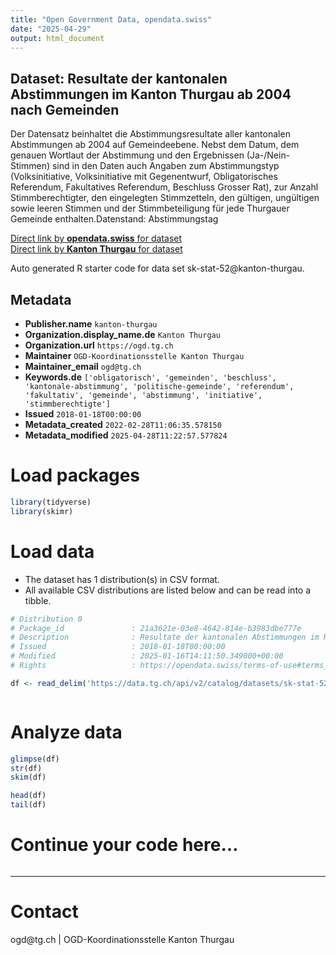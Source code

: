 ```yaml
---
title: "Open Government Data, opendata.swiss"
date: "2025-04-29"
output: html_document
---
```


## Dataset: Resultate der kantonalen Abstimmungen im Kanton Thurgau ab 2004 nach Gemeinden

Der Datensatz beinhaltet die Abstimmungsresultate aller kantonalen Abstimmungen ab 2004 auf Gemeindeebene. Nebst dem Datum, dem genauen Wortlaut der Abstimmung und den Ergebnissen (Ja-/Nein-Stimmen) sind in den Daten auch Angaben zum Abstimmungstyp (Volksinitiative, Volksinitiative mit Gegenentwurf, Obligatorisches Referendum, Fakultatives Referendum, Beschluss Grosser Rat), zur Anzahl Stimmberechtigter, den eingelegten Stimmzetteln, den gültigen, ungültigen sowie leeren Stimmen und der Stimmbeteiligung für jede Thurgauer Gemeinde enthalten.Datenstand: Abstimmungstag

[Direct link by **opendata.swiss** for dataset](https://opendata.swiss/de/dataset/resultate-der-kantonalen-abstimmungen-im-kanton-thurgau-ab-2004-nach-gemeinden)<br>
[Direct link by **Kanton Thurgau** for dataset](https://data.tg.ch/explore/dataset/sk-stat-52/)

Auto generated R starter code for data set sk-stat-52@kanton-thurgau.

## Metadata

- **Publisher.name** `kanton-thurgau`
- **Organization.display_name.de** `Kanton Thurgau`
- **Organization.url** `https://ogd.tg.ch`
- **Maintainer** `OGD-Koordinationsstelle Kanton Thurgau`
- **Maintainer_email** `ogd@tg.ch`
- **Keywords.de** `['obligatorisch', 'gemeinden', 'beschluss', 'kantonale-abstimmung', 'politische-gemeinde', 'referendum', 'fakultativ', 'gemeinde', 'abstimmung', 'initiative', 'stimmberechtigte']`
- **Issued** `2018-01-18T00:00:00`
- **Metadata_created** `2022-02-28T11:06:35.578150`
- **Metadata_modified** `2025-04-28T11:22:57.577824`


# Load packages

```r

library(tidyverse)
library(skimr)

```

# Load data

-   The dataset has 1 distribution(s) in CSV format.
-   All available CSV distributions are listed below and can be read into a tibble.

```r

# Distribution 0
# Package_id               : 21a3621e-03e8-4642-814e-b3983dbe777e
# Description              : Resultate der kantonalen Abstimmungen im Kanton Thurgau ab 2004 nach Gemeinden (csv)
# Issued                   : 2018-01-18T00:00:00
# Modified                 : 2025-01-16T14:11:50.349000+00:00
# Rights                   : https://opendata.swiss/terms-of-use#terms_by

df <- read_delim('https://data.tg.ch/api/v2/catalog/datasets/sk-stat-52/exports/csv?use_labels=true')



```

# Analyze data

```r

glimpse(df)
str(df)
skim(df)

head(df)
tail(df)

```

# Continue your code here...

```r

```

------------------------------------------------------------------------

# Contact

ogd@tg.ch | OGD-Koordinationsstelle Kanton Thurgau
